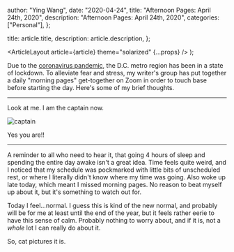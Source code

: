 
  author: "Ying Wang",
  date: "2020-04-24",
  title: "Afternoon Pages: April 24th, 2020",
  description: "Afternoon Pages: April 24th, 2020",
  categories: ["Personal"],
};

  title: article.title,
  description: article.description,
};

  <ArticleLayout article={article} theme="solarized" {...props} />
);

Due to the [coronavirus
pandemic](https://en.wikipedia.org/wiki/2019-20_coronavirus_pandemic), the D.C.
metro region has been in a state of lockdown. To alleviate fear and stress, my
writer's group has put together a daily "morning pages" get-together on Zoom in
order to touch base before starting the day. Here's some of my brief thoughts.

---

Look at me. I am the captain now.

![captain](/img/posts/2020/04/24/morning_pages.jpg)

Yes you are!!

---

A reminder to all who need to hear it, that going 4 hours of sleep and spending
the entire day awake isn't a great idea. Time feels quite weird, and I noticed
that my schedule was pockmarked with little bits of unscheduled rest, or where I
literally didn't know where my time was going. Also woke up late today, which
meant I missed morning pages. No reason to beat myself up about it, but it's
something to watch out for.

Today I feel...normal. I guess this is kind of the new normal, and probably will
be for me at least until the end of the year, but it feels rather eerie to have
this sense of calm. Probably nothing to worry about, and if it is, not a _whole_
lot I can really do about it.

So, cat pictures it is.
